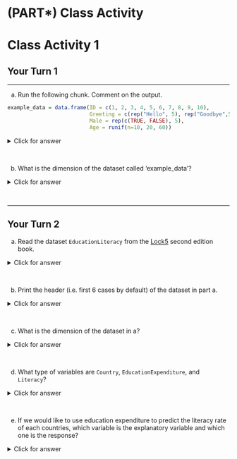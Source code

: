 # (PART\*) Class Activity {-}

# Class Activity 1

## Your Turn 1

---------------------------------------------------

a. Run the following chunk. Comment on the output.

```r
example_data = data.frame(ID = c(1, 2, 3, 4, 5, 6, 7, 8, 9, 10),
                          Greeting = c(rep("Hello", 5), rep("Goodbye",5)),
                          Male = rep(c(TRUE, FALSE), 5),
                          Age = runif(n=10, 20, 60))
```


<details>
<summary><red>Click for answer</red></summary>
```r
example_data
```

*Answer:* We see a data frame with four columns, where the first column is an `identifier` for the cases. We have information on the greeting types, whether male or not, and age on these cases in the remaining columns.
</details>


<br>


b. What is the dimension of the dataset called 'example_data'?

<details>
<summary><red>Click for answer</red></summary>

```r
dim(example_data)
nrow(example_data)
ncol(example_data)
```

*Answer:* There are 10 rows and 4 columns.
</details>

<br>

---------------------------------------------------

## Your Turn 2


a. Read the dataset `EducationLiteracy` from the [Lock5](https://www.lock5stat.com/datapage2e.html) second edition book.

<details>
<summary><red>Click for answer</red></summary>

```r
# read in the data
education_lock5 <- read.csv("https://www.lock5stat.com/datasets2e/EducationLiteracy.csv")
```

</details>

<br>



b. Print the header (i.e. first 6 cases by default) of the dataset in part a.

<details>
<summary><red>Click for answer</red></summary>

```r
head(education_lock5)
```

</details>

<br>



c. What is the dimension of the dataset in a?


<details>
<summary><red>Click for answer</red></summary>

```r
dim(education_lock5)
```
*Answer:* There are 188 rows and 3 columns.

</details>


<br>


d. What type of variables are `Country`, `EducationExpenditure`, and `Literacy`?

<details>
<summary><red>Click for answer</red></summary>
*Answer:* `Country` is a categorical variable. `EducationExpenditure` and `Literacy` are both quantitative variables.
</details>



<br>



e. If we would like to use education expenditure to predict the literacy rate of each countries, which variable is the explanatory variable and which one is the response?


<details>
<summary><red>Click for answer</red></summary>
*Answer:* The education expenditure is the explanatory variable, and the literacy rate is the response.
</details>



